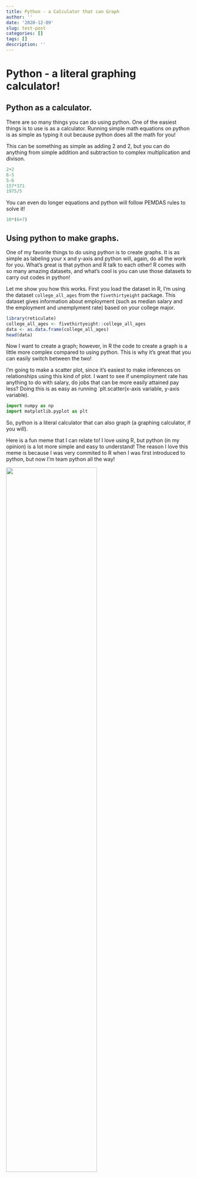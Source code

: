 ```yaml
---
title: Python - a Calculator that can Graph
author: ''
date: '2020-12-09'
slug: test-post
categories: []
tags: []
description: ''
---
```


# Python - a literal graphing calculator!

## Python as a calculator.

There are so many things you can do using python. One of the easiest things is to use is as a calculator. Running simple math equations on python is as simple as typing it out because python does all the math for you!

This can be something as simple as adding 2 and 2, but you can do anything from simple addition and subtraction to complex multiplication and divison.

````python
2+2
6-5
5-6
157*371
1975/5
````

You can even do longer equations and python will follow PEMDAS rules to solve it!

````python
10*(6+7)
````

## Using python to make graphs.

One of my favorite things to do using python is to create graphs. It is as simple as labeling your x and y-axis and python will, again, do all the work for you. What's great is that python and R talk to each other! R comes with so many amazing datasets, and what's cool is you can use those datasets to carry out codes in python!

Let me show you how this works. First you load the dataset in R, I'm using the dataset `college_all_ages` from the `fivethirtyeight` package. This dataset gives information about employment (such as median salary and the employment and unemplyment rate) based on your college major. 

````R
library(reticulate)
college_all_ages <- fivethirtyeight::college_all_ages 
data <- as.data.frame(college_all_ages)
head(data)
````

Now I want to create a graph; however, in R the code to create a graph is a little more complex compared to using python. This is why it's great that you can easily switch between the two! 

I'm going to make a scatter plot, since it's easiest to make inferences on relationships using this kind of plot. I want to see if unemployment rate has anything to do with salary, do jobs that can be more easily attained pay less? Doing this is as easy as running `plt.scatter(x-axis variable, y-axis variable).
````python
import numpy as np
import matplotlib.pyplot as plt


````

So, python is a literal calculator that can also graph (a graphing calculator, if you will). 

Here is a fun meme that I can relate to! I love using R, but python (in my opinion) is a lot more simple and easy to understand! The reason I love this meme is because I was very commited to R when I was first introduced to python, but now I'm team python all the way! 

![](/post/2020-12-08-test-post_files/image.jpg){width=70%}